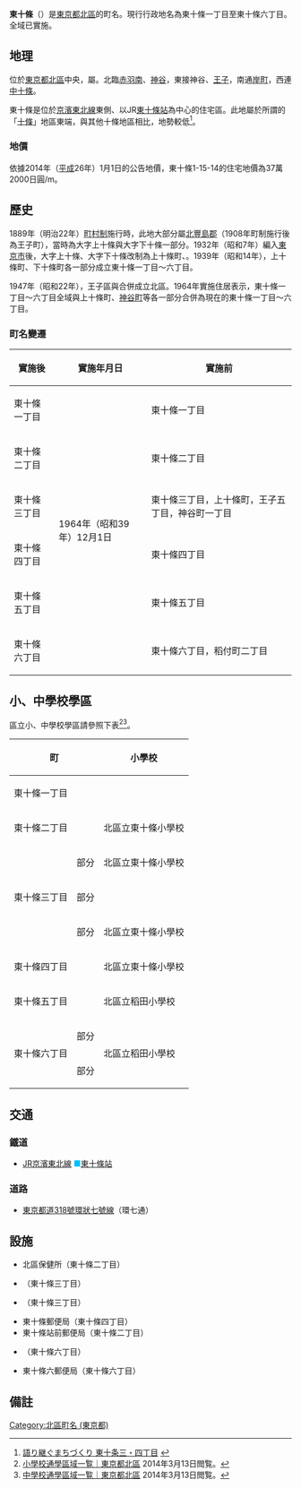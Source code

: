 {{Pathnav|日本|東京都|[[北區_(東京都)|北區]]|'''東十條'''|hide=1|frame=1}}
{{Infobox Settlement
|official_name = 東十條
|settlement_type = [[町|町]]
|native_name =
|image_skyline = Higashijujo-Sta-N.JPG
|imagesize = 250px
|image_caption = JR東十條站（東十條三丁目）
|image_flag =
|image_seal =
| image_map =
| map_caption = 東十條的位置
|pushpin_map = Tokyo city
|latd=35|latm=45|lats=47.12|latNS=N
|longd=139|longm=43|longs=49.74|longEW=E
|subdivision_type = [[國家|國家]]
|subdivision_name = [[File:Flag_of_Japan.svg|border]] [[日本|日本]]
|subdivision_type1 = [[都道府縣|都道府縣]]
|subdivision_name1 = [[File:Flag_of_Tokyo_Prefecture.svg|25px]] [[東京都|東京都]]
|subdivision_type2 = [[東京都特別區|特別區]]
|subdivision_name2 = [[File:Flag_of_Kita,_Tokyo.svg|25px]] [[北區_(東京都)|北區]]
|subdivision_type3 = [[地區|地區]]
|subdivision_name3 = {{link-ja|王子區|王子区|王子地區}}
|established_title =
|established_date =
|government_type =
|leader_title =
|leader_name =
|area_magnitude =
|area_total_sq_mi =
|area_total_km2 = 0.626
|area_land_sq_mi =
|area_land_km2 =
|area_urban_sq_mi =
|area_urban_km2 =
|area_metro_km2 =
|area_metro_sq_mi =
|population_as_of= 2014年（平成22年）8月1日
|population_footnotes = <ref>[http://www.city.kita.tokyo.jp/docs/digital/1097/atts/109795/attachment/attachment.xls 人口統計表（平成26年08月1日現在）] {{webarchive|url=https://web.archive.org/web/20140819085108/http://www.city.kita.tokyo.jp/docs/digital/1097/atts/109795/attachment/attachment.xls |date=2014-08-19 }}</ref>
|population_total = 13388
|population_urban =
|population_metro =
|population_density_sq_mi =
|population_density_km2 = auto
| timezone = [[日本標準時間|JST]]
| utc_offset = +9
|timezone_DST =
|utc_offset_DST =
|elevation_footnotes=
|elevation_m =
|elevation_ft =
|postal_code_type = [[郵遞區號|郵遞區號]]
|postal_code = 114-0001（{{link-ja|王子郵便局|王子郵便局}}管區）
|area_code = 03（東京MA）
|registration_plate = 練馬
|website =
|footnotes = ※座標在北區保健所
}}
'''東十條'''（{{jpn|j=東十条|hg=ひがしじゅうじょう|rm=Higashi-jūjō|f=y}}）是[[東京都|東京都]][[北區_(東京都)|北區]]的町名。現行行政地名為東十條一丁目至東十條六丁目。全域已實施{{link-ja|住居表示|住居表示}}。

== 地理 ==
位於[[東京都|東京都]][[北區_(東京都)|北區]]中央，屬{{link-ja|王子區|王子区|王子地區}}。北臨[[赤羽南|赤羽南]]、[[神谷_(東京都北區)|神谷]]，東接神谷、[[王子_(東京都北區)|王子]]，南通[[岸町_(東京都北區)|岸町]]，西連[[中十條|中十條]]。

東十條是位於[[京濱東北線|京濱東北線]]東側、以JR[[東十條站|東十條站]]為中心的住宅區。此地屬於所謂的「[[十條|十條]]」地區東端，與其他十條地區相比，地勢較低<ref>[http://www.matikita.com/02_sassi/katamati/pdf/hjujo3,4+map.pdf 語り継ぐまちづくり 東十条三・四丁目] {{webarchive|url=https://web.archive.org/web/20140313152231/http://www.matikita.com/02_sassi/katamati/pdf/hjujo3,4+map.pdf |date=2014-03-13 }}</ref>。

=== 地價 ===
依據2014年（[[平成|平成]]26年）1月1日的公告地價，東十條1-15-14的住宅地價為37萬2000日圓/m{{sup|2}}。

== 歷史 ==
1889年（明治22年）[[町村制|町村制]]施行時，此地大部分屬[[北豐島郡|北豐島郡]]{{link-ja|王子町|王子町|王子村}}（1908年町制施行後為王子町），當時為大字上十條與大字下十條一部分。1932年（昭和7年）編入[[東京市|東京市]]後，大字上十條、大字下十條改制為上十條町、{{link-ja|下十條町|下十条町}}。1939年（昭和14年），上十條町、下十條町各一部分成立東十條一丁目〜六丁目。

1947年（昭和22年），王子區與{{link-ja|瀧野川區|滝野川区}}合併成立北區。1964年實施住居表示，東十條一丁目〜六丁目全域與上十條町、[[神谷_(東京都北區)|神谷町]]等各一部分合併為現在的東十條一丁目〜六丁目。

=== 町名變遷 ===
{| class="wikitable"
|-
!實施後
!實施年月日
!實施前
|-
|東十條一丁目
|rowspan="6"|1964年（昭和39年）12月1日
|東十條一丁目
|-
|東十條二丁目
|東十條二丁目
|-
|東十條三丁目
|東十條三丁目，上十條町，王子五丁目，神谷町一丁目
|-
|東十條四丁目
|東十條四丁目
|-
|東十條五丁目
|東十條五丁目
|-
|東十條六丁目
|東十條六丁目，稻付町二丁目
|}

== 小、中學校學區 ==
區立小、中學校學區請參照下表<ref>[http://www.city.kita.tokyo.jp/docs/service/000/000099.htm 小學校通學區域一覧｜東京都北區] {{webarchive|url=https://web.archive.org/web/20140817171736/http://www.city.kita.tokyo.jp/docs/service/000/000099.htm |date=2014-08-17 }} 2014年3月13日閲覧。</ref><ref>[http://www.city.kita.tokyo.jp/docs/service/003/000367.htm 中學校通學區域一覧｜東京都北區] {{webarchive|url=https://web.archive.org/web/20140906165747/http://www.city.kita.tokyo.jp/docs/service/003/000367.htm |date=2014-09-06 }} 2014年3月13日閲覧。</ref>。

{| class="wikitable"
!colspan="2"|町
!小學校
!中學校
|-
|colspan="2"|東十條一丁目
|{{link-ja|北區立東十條小學校|北区立東十条小学校}}
|{{link-ja|北區立王子櫻中學校|北区立王子桜中学校}}
|-
|colspan="2"|東十條二丁目
|北區立東十條小學校
|北區立王子櫻中學校
|-
|rowspan="3"|東十條三丁目
|部分
|北區立東十條小學校
|rowspan="3"|北區立王子櫻中學校
|-
|部分
|{{link-ja|北區立王子小學校|北区立王子小学校}}
|-
|部分
|北區立東十條小學校
|-
|colspan="2"|東十條四丁目
|北區立東十條小學校
|北區立王子櫻中學校
|-
|colspan="2"|東十條五丁目
|北區立稻田小學校
|北區立神谷中學校
|-
|rowspan="2"|東十條六丁目
|部分
|rowspan="2"|北區立稻田小學校
|北區立神谷中學校
|-
|部分
|北區立赤羽岩淵中學校
|}

== 交通 ==
=== 鐵道 ===
* [[東日本旅客鐵道|JR]][[京濱東北線|京濱東北線]] <span style="color:deepskyblue">■</span>[[東十條站|東十條站]]

=== 道路 ===
* [[東京都道318號環狀七號線|東京都道318號環狀七號線]]（環七通）

== 設施 ==
* 北區保健所（東十條二丁目）
* {{link-ja|北區立圖書館|北区立図書館|北區立東十條圖書館}}（東十條三丁目）
* {{link-ja|北區立東十條小學校|北区立東十条小学校}}（東十條三丁目）
* 東十條郵便局（東十條四丁目）
* 東十條站前郵便局（東十條二丁目）
* {{link-ja|成立學園中學校、高等學校|成立学園中学校・高等学校}}（東十條六丁目）
* 東十條六郵便局（東十條六丁目）

== 備註 ==
{{Reflist}}

{{東京都北區的町名}}
{{DEFAULTSORT:Higashi-Jujo}}
[[Category:北區町名_(東京都)|Category:北區町名 (東京都)]]